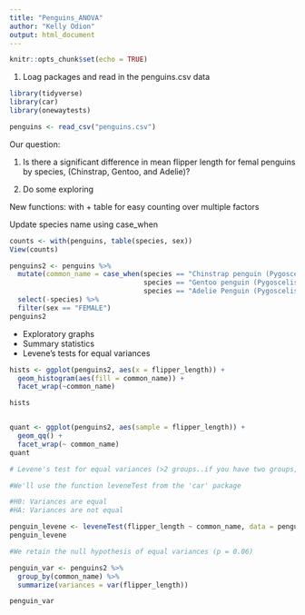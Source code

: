```yaml
---
title: "Penguins_ANOVA"
author: "Kelly Odion"
output: html_document
---
```


```r
knitr::opts_chunk$set(echo = TRUE)
```

1. Loag packages and read in the penguins.csv data 
```r
library(tidyverse)
library(car)
library(onewaytests)

penguins <- read_csv("penguins.csv")
```

Our question: 

1. Is there a significant difference in mean flipper length for femal penguins by species,
(Chinstrap, Gentoo, and Adelie)?

2. Do some exploring 

New functions: with + table for easy counting over multiple factors

Update species name using case_when 

```r
counts <- with(penguins, table(species, sex))
View(counts)

penguins2 <- penguins %>% 
  mutate(common_name = case_when(species == "Chinstrap penguin (Pygoscelis antarctica)" ~ "Chinstrap", 
                                 species == "Gentoo penguin (Pygoscelis papua)" ~ "Gentoo", 
                                 species == "Adelie Penguin (Pygoscelis adeliae)" ~ "Adelie")) %>% 
  select(-species) %>% 
  filter(sex == "FEMALE")
penguins2
```

- Exploratory graphs 
- Summary statistics 
- Levene's tests for equal variances
```r
hists <- ggplot(penguins2, aes(x = flipper_length)) + 
  geom_histogram(aes(fill = common_name)) +
  facet_wrap(~common_name)

hists


quant <- ggplot(penguins2, aes(sample = flipper_length)) +
  geom_qq() +
  facet_wrap(~ common_name)
quant

# Levene's test for equal variances (>2 groups..if you have two groups, use the F-test for equal variances)

#We'll use the function leveneTest from the 'car' package

#H0: Variances are equal 
#HA: Variances are not equal 

penguin_levene <- leveneTest(flipper_length ~ common_name, data = penguins2)
penguin_levene

#We retain the null hypothesis of equal variances (p = 0.06)

penguin_var <- penguins2 %>% 
  group_by(common_name) %>% 
  summarize(variances = var(flipper_length))

penguin_var
```

